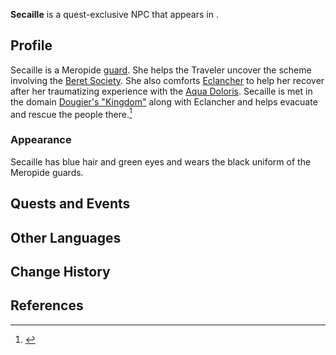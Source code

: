 {{Meta
<!-- Remove this template after adding the missing info -->
|missing_NPC_profile  = yes
<!--
|missing_NPC_idle     = yes
|missing_NPC_dialogue = yes
-->
}}
{{Character Infobox
|type             = Quest NPC
|image            = NPC Secaille.png
|realname         = <!-- Optional, if different from in-game name -->
|deceased         = <!-- Past (for deceased prior to events of the game) or free response -->
|region           = Fontaine
|location         = Fontaine
|affiliation      = Fortress of Meropide
|title            = 

|ancestry         = <!-- Clan/family -->
|father           = 
|mother           = 
|spouse           = 
|sibling          = 
|child            = 
|relative         = 

|voiceEN          = [https://www.marissalenti.com/ Marissa Lenti]<ref>[https://www.marissalenti.com/resume Marissa Lenti Resume]</ref>
|voiceCN          = 
|voiceJP          = 
|voiceKR          = 
}}
'''Secaille''' is a quest-exclusive NPC that appears in {{Quest|Reborn in the Land of Grievances}}.
<!--
==Location==
{{subst:#tag:gallery|
NPC Location {{subst:#titleparts:{{subst:PAGENAME}}}}.png{{subst:!}}{{subst:#titleparts:{{subst:PAGENAME}}}}'s location
NPC Location {{subst:#titleparts:{{subst:PAGENAME}}}} Context.png{{subst:!}}Additional context
}}
-->
==Profile==
<!--Detailed story/lore information goes here.-->
Secaille is a Meropide [[guard]]. She helps the Traveler uncover the scheme involving the [[Beret Society]]. She also comforts [[Eclancher]] to help her recover after her traumatizing experience with the [[Aqua Doloris]]. Secaille is met in the domain [[Dougier's "Kingdom"]] along with Eclancher and helps evacuate and rescue the people there.<ref>{{Ref/Quest|It's What He Deserves}}</ref>

===Appearance===
<!--Keep appearance section short and concise. Limit to 2 paragraphs with 3-4 sentences each.-->
Secaille has blue hair and green eyes and wears the black uniform of the Meropide guards.

==Quests and Events==
{{Quests and Events}}
<!--
==Idle Quotes==
{{Dialogue Start}}
: {{DIcon|Idle}} {{Tx}}
:: {{A|VO {{subst:#titleparts:{{subst:PAGENAME}}}} 01.ogg}} "{{Tx}}"
{{Dialogue End}}

==Dialogue==
{{Dialogue Start}}
:'''{{subst:#titleparts:{{subst:PAGENAME}}}}:''' 
:{{DIcon}}
{{Dialogue End}}
<!--
==Event Dialogue==
===Event Name===
{{Dialogue Start}}
:'''{{subst:#titleparts:{{subst:PAGENAME}}}}:'''
{{Dialogue End}}
-->
==Other Languages==
{{Other Languages|default_hidden=1
|en      = Secaille
|zhs     = 塞卡伊
|zhs_rm  = Sāikǎyī
|zht     = 塞卡伊
|zht_rm  = Sāikǎyī
|ja      = セカイル
|ja_rm   = Sekairu
|ko      = 세카일
|es      = Secaille
|fr      = Secaille
|ru      = Секайль
|th      = Secaille
|vi      = Secaille
|de      = Secaille
|id      = Secaille
|pt      = Secaille
|tr      = Secaille
|it      = Secaille
}}

==Change History==
{{Change History|4.1}}

==References==
{{Reflist}}